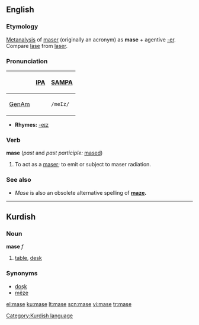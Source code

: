 ==English==

===Etymology===
[[Metanalysis]] of [[maser]] (originally an acronym) as '''mase''' + agentive [[-er]].  Compare [[lase]] from [[laser]].

===Pronunciation===
{| border=1 cellpadding=5
! !! [[w:IPA|IPA]] !! [[w:SAMPA|SAMPA]]
|-
! [[GenAm]]
| {{IPAchar|/meɪz/}} || <tt>/meIz/</tt>
|}
* '''Rhymes:''' [[Rhymes:English:-eɪz|-eɪz]]

===Verb===
'''mase''' (''past'' and ''past participle:'' [[mased]])

# To act as a [[maser]]; to emit or subject to maser radiation.

===See also===
* ''Mase'' is also an obsolete alternative spelling of '''[[maze]].'''

----

==Kurdish==

===Noun===
'''mase''' ''f''

# [[table]], [[desk]]

===Synonyms===
* [[doşk]]
* [[mêze]]

[[Category:Kurdish language]]

[[el:mase]]
[[ku:mase]]
[[lt:mase]]
[[scn:mase]]
[[vi:mase]]
[[tr:mase]]